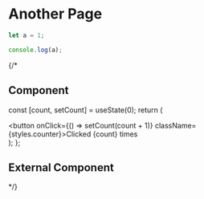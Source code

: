 # Another Page

```js filename="demo.js" {3} copy
let a = 1;

console.log(a);
```

{/*
## Component



  const [count, setCount] = useState(0);
  return (
    <div>
      <button onClick={() => setCount(count + 1)} className={styles.counter}>Clicked {count} times</button>
    </div>
  );
};

<Counter/>

## External Component


<Counters />
 */}
